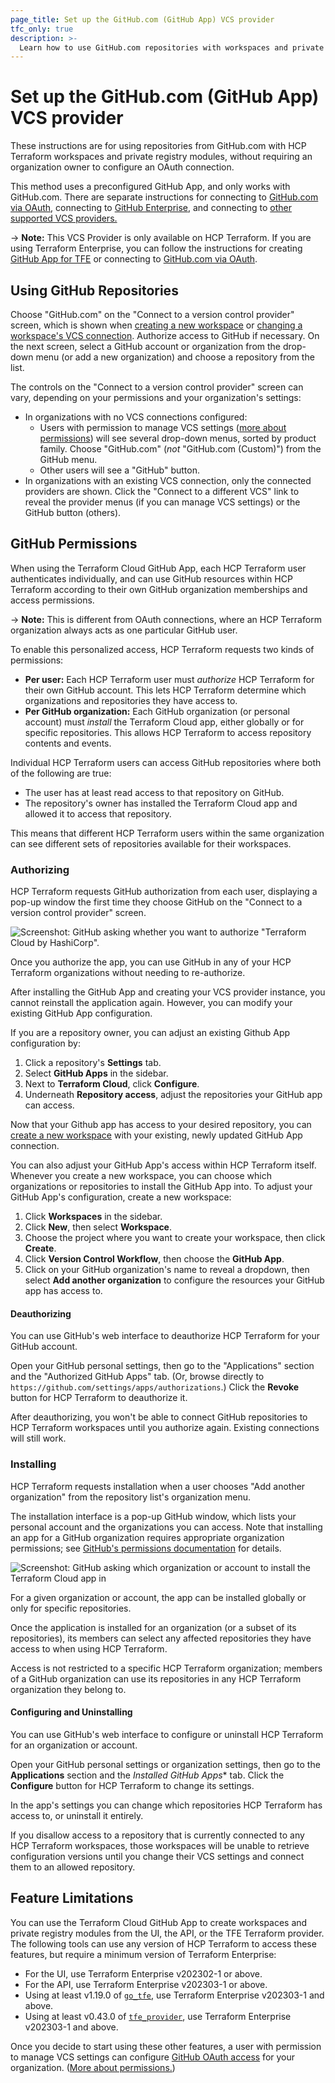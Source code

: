 ```yaml
---
page_title: Set up the GitHub.com (GitHub App) VCS provider
tfc_only: true
description: >-
  Learn how to use GitHub.com repositories with workspaces and private registry modules in HCP Terraform.
---
```


[private module registry]: /terraform/cloud-docs/registry

[policy sets]: /terraform/cloud-docs/policy-enforcement/manage-policy-sets

[vcs settings]: /terraform/cloud-docs/workspaces/settings/vcs

[create]: /terraform/cloud-docs/workspaces/create

[owners]: /terraform/cloud-docs/users-teams-organizations/teams#the-owners-team

# Set up the GitHub.com (GitHub App) VCS provider

These instructions are for using repositories from GitHub.com with HCP Terraform workspaces and private registry modules, without requiring an organization owner to configure an OAuth connection.

This method uses a preconfigured GitHub App, and only works with GitHub.com. There are separate instructions for connecting to [GitHub.com via OAuth](/terraform/cloud-docs/vcs/github), connecting to [GitHub Enterprise](/terraform/cloud-docs/vcs/github-enterprise), and connecting to [other supported VCS providers.](/terraform/cloud-docs/vcs)

-> **Note:** This VCS Provider is only available on HCP Terraform. If you are using Terraform Enterprise, you can follow the instructions for creating [GitHub App for TFE](/terraform/enterprise/admin/application/github-app-integration) or connecting to [GitHub.com via OAuth](/terraform/cloud-docs/vcs/github).

## Using GitHub Repositories

Choose "GitHub.com" on the "Connect to a version control provider" screen, which is shown when [creating a new workspace][create] or [changing a workspace's VCS connection][vcs settings]. Authorize access to GitHub if necessary. On the next screen, select a GitHub account or organization from the drop-down menu (or add a new organization) and choose a repository from the list.

The controls on the "Connect to a version control provider" screen can vary, depending on your permissions and your organization's settings:

- In organizations with no VCS connections configured:
  - Users with permission to manage VCS settings ([more about permissions](/terraform/cloud-docs/users-teams-organizations/permissions)) will see several drop-down menus, sorted by product family. Choose "GitHub.com" (_not_ "GitHub.com (Custom)") from the GitHub menu.
  - Other users will see a "GitHub" button.
- In organizations with an existing VCS connection, only the connected providers are shown. Click the "Connect to a different VCS" link to reveal the provider menus (if you can manage VCS settings) or the GitHub button (others).

[permissions-citation]: #intentionally-unused---keep-for-maintainers

## GitHub Permissions

When using the Terraform Cloud GitHub App, each HCP Terraform user authenticates individually, and can use GitHub resources within HCP Terraform according to their own GitHub organization memberships and access permissions.

-> **Note:** This is different from OAuth connections, where an HCP Terraform organization always acts as one particular GitHub user.

To enable this personalized access, HCP Terraform requests two kinds of permissions:

- **Per user:** Each HCP Terraform user must _authorize_ HCP Terraform for their own GitHub account. This lets HCP Terraform determine which organizations and repositories they have access to.
- **Per GitHub organization:** Each GitHub organization (or personal account) must _install_ the Terraform Cloud app, either globally or for specific repositories. This allows HCP Terraform to access repository contents and events.

Individual HCP Terraform users can access GitHub repositories where both of the following are true:

- The user has at least read access to that repository on GitHub.
- The repository's owner has installed the Terraform Cloud app and allowed it to access that repository.

This means that different HCP Terraform users within the same organization can see different sets of repositories available for their workspaces.

### Authorizing

HCP Terraform requests GitHub authorization from each user, displaying a pop-up window the first time they choose GitHub on the "Connect to a version control provider" screen.

![Screenshot: GitHub asking whether you want to authorize "Terraform Cloud by HashiCorp".](/img/docs/gh-app-authorize.png)

Once you authorize the app, you can use GitHub in any of your HCP Terraform organizations without needing to re-authorize.

After installing the GitHub App and creating your VCS provider instance, you cannot reinstall the application again. However, you can modify your existing GitHub App configuration.

If you are a repository owner, you can adjust an existing Github App configuration by:
1. Click a repository's **Settings** tab.
1. Select **GitHub Apps** in the sidebar.
1. Next to **Terraform Cloud**, click **Configure**. 
1. Underneath **Repository access**, adjust the repositories your GitHub app can access.

Now that your Github app has access to your desired repository, you can [create a new workspace](/terraform/cloud-docs/workspaces/create#create-a-workspace) with your existing, newly updated GitHub App connection.

You can also adjust your GitHub App's access within HCP Terraform itself.  Whenever you create a new workspace, you can choose which organizations or repositories to install the GitHub App into. To adjust your GitHub App's configuration, create a new workspace:
1. Click **Workspaces** in the sidebar. 
1. Click **New**, then select **Workspace**.
1. Choose the project where you want to create your workspace, then click **Create**.
1. Click **Version Control Workflow**, then choose the **GitHub App**.
1. Click on your GitHub organization's name to reveal a dropdown, then select **Add another organization** to configure the resources your GitHub app has access to.


#### Deauthorizing

You can use GitHub's web interface to deauthorize HCP Terraform for your GitHub account.

Open your GitHub personal settings, then go to the "Applications" section and the "Authorized GitHub Apps" tab. (Or, browse directly to `https://github.com/settings/apps/authorizations`.) Click the **Revoke** button for HCP Terraform to deauthorize it.

After deauthorizing, you won't be able to connect GitHub repositories to HCP Terraform workspaces until you authorize again. Existing connections will still work.

### Installing

HCP Terraform requests installation when a user chooses "Add another organization" from the repository list's organization menu.

The installation interface is a pop-up GitHub window, which lists your personal account and the organizations you can access. Note that installing an app for a GitHub organization requires appropriate organization permissions; see [GitHub's permissions documentation](https://help.github.com/en/github/setting-up-and-managing-organizations-and-teams/permission-levels-for-an-organization#github-app-managers) for details.

![Screenshot: GitHub asking which organization or account to install the Terraform Cloud app in](/img/docs/gh-app-install-pick.png)

For a given organization or account, the app can be installed globally or only for specific repositories.

Once the application is installed for an organization (or a subset of its repositories), its members can select any affected repositories they have access to when using HCP Terraform.

Access is not restricted to a specific HCP Terraform organization; members of a GitHub organization can use its repositories in any HCP Terraform organization they belong to.

#### Configuring and Uninstalling

You can use GitHub's web interface to configure or uninstall HCP Terraform for an organization or account.

Open your GitHub personal settings or organization settings, then go to the **Applications** section and the *Installed GitHub Apps** tab. Click the **Configure** button for HCP Terraform to change its settings.

In the app's settings you can change which repositories HCP Terraform has access to, or uninstall it entirely.

If you disallow access to a repository that is currently connected to any HCP Terraform workspaces, those workspaces will be unable to retrieve configuration versions until you change their VCS settings and connect them to an allowed repository.

## Feature Limitations

You can use the Terraform Cloud GitHub App to create workspaces and private registry modules from the UI, the API, or the TFE Terraform provider.  The following tools can use any version of HCP Terraform to access these features, but require a minimum version of Terraform Enterprise:

- For the UI, use Terraform Enterprise v202302-1 or above.
- For the API, use Terraform Enterprise v202303-1 or above.
- Using at least v1.19.0 of [`go_tfe`](https://github.com/hashicorp/go-tfe), use Terraform Enterprise v202303-1 and above.
- Using at least v0.43.0 of [`tfe_provider`](https://registry.terraform.io/providers/hashicorp/tfe/latest/docs), use Terraform Enterprise v202303-1 and above.

Once you decide to start using these other features, a user with permission to manage VCS settings can configure [GitHub OAuth access](/terraform/cloud-docs/vcs/github) for your organization. ([More about permissions.](/terraform/cloud-docs/users-teams-organizations/permissions))

[permissions-citation]: #intentionally-unused---keep-for-maintainers

